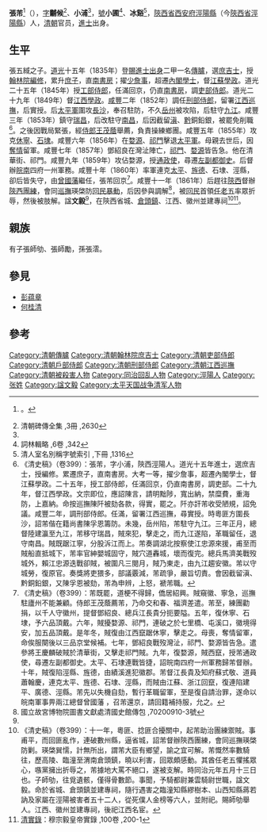 {{Otheruses|other=名为张文毅的其他人物|张文毅}}

'''張芾'''<ref>{{标音|字=芾|拼音=Fú|注音=ㄈㄨˊ|同音字=浮}}。</ref>（{{bd|1814年||1862年||catIdx=Z張}}），[[表字|字]]'''黼候'''<ref name="#1">清朝碑傳全集 ,3冊 ,2630</ref>、'''小浦'''<ref name="#1"/>，[[號|號]]'''小圃'''<ref>詞林輯略 ,6卷 ,342</ref>、'''冰谿'''<ref>清人室名別稱字號索引 ,下冊 ,1316</ref>，[[陝西省|陝西省]][[西安府|西安府]][[涇陽縣|涇陽縣]]（今[[陝西省|陝西省]][[涇陽縣|涇陽縣]]）人，[[清朝|清朝]]官员，[[進士|進士]]出身。 

==生平==
張五緎之子。[[道光|道光]]十五年（1835年）登[[賜進士出身|賜進士出身]]二甲一名[[傳臚|傳臚]]，選[[庶吉士|庶吉士]]，授[[翰林院編修|翰林院編修]]，累升[[庶子_(官制)|庶子]]，直[[南書房|南書房]]；擢[[少詹事|少詹事]]，超遷[[內閣學士|內閣學士]]，督[[江蘇|江蘇]][[學政|學政]]。道光二十五年（1845年）授[[工部侍郎|工部侍郎]]，任滿回京，仍直[[南書房|南書房]]，調[[吏部侍郎|吏部侍郎]]。道光二十九年（1849年）督[[江西|江西]][[學政|學政]]。[[咸豐|咸豐]]二年（1852年）調任[[刑部侍郎|刑部侍郎]]，留署[[江西巡撫|江西巡撫]]，后實授。后[[太平軍|太平軍]]圍攻[[長沙|長沙]]，奉召駐防，不久[[岳州|岳州]]被攻陷，后駐守[[九江|九江]]。咸豐三年（1853年）鎮守[[瑞昌|瑞昌]]，后改駐守[[南昌|南昌]]，后因截留[[滇|滇]]、[[黔|黔]]銅鉛銀，被罷免削職<ref>《清史稿》（卷399）：張芾，字小浦，陝西涇陽人。道光十五年進士，選庶吉士，授編修。累遷庶子，直南書房。大考一等，擢少詹事，超遷內閣學士，督江蘇學政。二十五年，授工部侍郎，任滿回京，仍直南書房，調吏部。二十九年，督江西學政。文宗即位，應詔陳言，請明黜陟，寬出納，禁糜費，重海防，上嘉納。命按巡撫陳阡被劾各款，得實，罷之。阡亦訐芾收受陋規，詔免議。咸豐二年，調刑部侍郎。任滿，留署江西巡撫，尋實授。時粵匪方圍長沙，詔芾偕在籍尚書陳孚恩籌防。未幾，岳州陷，芾駐守九江。三年正月，總督陸建瀛至九江，芾移守瑞昌，賊來犯，擊走之，而九江遂陷，革職留任，退守南昌。賊既踞江寧，分股泝江而上。芾奏調湖北按察使江忠源來援，甫至而賊船直抵城下，芾率官紳嬰城固守，賊穴道轟城，壞而復完。總兵馬濟美戰歿城外，賴江忠源迭戰卻賊，被圍凡三閱月，賊乃東走，由九江趨安徽。芾以守城勞，復原官。奏獎將吏猥多，部議覈減，芾疏爭，嚴旨切責。會因截留滇、黔銅鉛銀，又陳孚恩被劾，芾為申辨，上怒，褫芾職。</ref>。之後因戰局緊張，經[[侍郎|侍郎]][[王茂蔭|王茂蔭]]舉薦，負責操練鄉團。咸豐五年（1855年）攻克[[休寧|休寧]]、[[石埭|石埭]]。咸豐六年（1856年）在[[婺源|婺源]]、[[祁門|祁門]]擊退[[太平軍|太平軍]]。母親去世后，因[[奪情起復|奪情]]留軍。咸豐七年（1857年）鄧紹良在灣沚陣亡，[[祁門|祁門]]、[[婺源|婺源]]皆告急。他在清華街、祁門。咸豐九年（1859年）攻佔婺源，授[[通政使|通政使]]，尋遷[[左副都御史|左副都御史]]。后督辦[[皖南|皖南]]四府一州軍務。咸豐十年（1860年）率軍連克[[太平|太平]]、[[旌德|旌德]]、石埭、涇縣，卻后皆失守，由[[曾國藩|曾國藩]]繼任，張芾回京<ref>《清史稿》（卷399）：芾既罷，道梗不得歸，僑居紹興。賊窺徽、寧急，巡撫駐廬州不能兼顧。侍郎王茂蔭薦芾，乃命交和春、福濟差遣。芾至，練團勸捐，以千人守徽州，提督鄧紹良、總兵江長貴分扼要隘。五年，復休寧、石埭，予六品頂戴。六年，賊擾婺源、祁門，連破之於七里橋、屯溪口，徽境得安，加五品頂戴。是年冬，賊復由江西竄踞休寧，擊走之。母喪，奪情留軍，命俟服闋後以三品京堂候補。七年，鄧紹良戰歿灣沚，祁門、婺源皆告急。遣參將王慶麟破賊於清華街，又擊走祁門賊。九年，復婺源，賊西竄，授芾通政使，尋遷左副都御史。太平、石埭連戰皆捷，詔皖南四府一州軍務歸芾督辦。十年，賊復陷涇縣、旌德，由績溪進犯徽郡。芾督江長貴及知府蘇式敬、道員蕭翰慶，連克太平、旌德、石埭、涇縣，而賊由江蘇、浙江回竄，復連陷建平、廣德、涇縣。芾先以失機自劾，暫行革職留軍，至是復自請治罪，遂命以皖南軍事畀兩江總督曾國藩 ，召芾還京，請回籍補持服，允之。</ref>。咸豐十一年（1861年）后趕往[[陝西|陝西]]督辦[[陝西|陝西]][[團練|團練]]，會同[[巡撫|巡撫]]瑛棨防[[同治陕甘回变|回民暴動]]，后因參與調解<ref name="#2">國立故宮博物院圖書文獻處清國史館傳包 ,70200910-3號</ref>，被[[回民|回民]]首領[[任老五|任老五]]率眾折辱，然後被肢解。諡'''文毅'''<ref name="#2"/>，在陝西省城、[[倉頭鎮|倉頭鎮]]、江西、徽州並建專祠<ref>《清史稿》（卷399）：十一年，粵匪、捻匪合擾關中，起芾助治團練禦賊。事甫平，而回匪亂作，連破數州縣，逼省城，詔芾督辦陝西團練，會同巡撫瑛棨防剿。瑛棨巽懦，計無所出，謂芾大臣有鄉望，諭之宜可解。芾慨然率數騎往，歷高陵、臨潼至渭南倉頭鎮，曉以利害，回眾頗感動。其酋任老五懼搖眾心，嗾黨擁出折辱之，芾據地大罵不絕口，遂被支解。時同治元年五月十三日也。子師劬，往覓遺骸，僅得骨數節。事聞，予騎都尉兼雲騎尉世職，諡文毅。命於省城、倉頭鎮並建專祠，隨行遇害之臨潼知縣繆樹本、山西知縣蔣若訥及家屬在涇陽被害者五十二人，從死僕人金榜等六人，並附祀。賜師劬舉人。江西、徽州並建專祠，後祀江西名宦。</ref><ref>[[清實錄|清實錄]]：穆宗毅皇帝實錄 ,100卷 ,200-1</ref>。

==親族==
有子張師劬、張師勵，孫張澐。

==參見==
*[[彭蕴章|彭蕴章]]
*[[何桂清|何桂清]]

==參考==
{{reflist|2}}

{{道光十五年乙未科殿試金榜}}

{{DEFAULTSORT:Zhang張}}
[[Category:清朝傳臚|Category:清朝傳臚]]
[[Category:清朝翰林院庶吉士|Category:清朝翰林院庶吉士]]
[[Category:清朝吏部侍郎|Category:清朝吏部侍郎]]
[[Category:清朝戶部侍郎|Category:清朝戶部侍郎]]
[[Category:清朝刑部侍郎|Category:清朝刑部侍郎]]
[[Category:清朝江西巡撫|Category:清朝江西巡撫]]
[[Category:清朝被殺害人物|Category:清朝被殺害人物]]
[[Category:同治回乱人物|Category:同治回乱人物]]
[[Category:涇陽人|Category:涇陽人]]
[[Category:张姓|Category:张姓]]
[[Category:諡文毅|Category:諡文毅]]
[[Category:太平天国战争清军人物|Category:太平天国战争清军人物]]